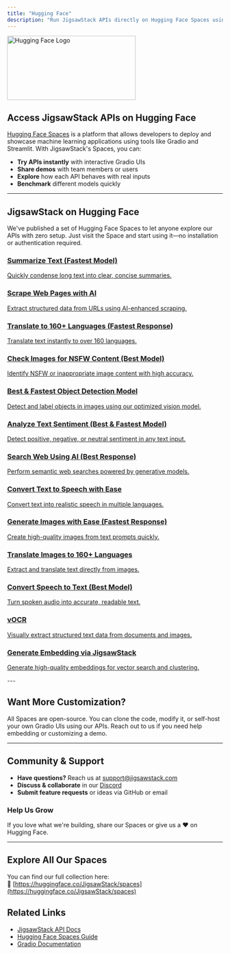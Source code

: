 ```yaml
---
title: "Hugging Face"
description: "Run JigsawStack APIs directly on Hugging Face Spaces using our ready-to-use Gradio interfaces"
---
```


<img 
  className="mx-auto" 
  src="/images/huggingface.png" 
  alt="Hugging Face Logo" 
  height="150" 
  width="300"
/>

## Access JigsawStack APIs on Hugging Face

[Hugging Face Spaces](https://huggingface.co/spaces) is a platform that allows developers to deploy and showcase machine learning applications using tools like Gradio and Streamlit. With JigsawStack's Spaces, you can:

- **Try APIs instantly** with interactive Gradio UIs
- **Share demos** with team members or users
- **Explore** how each API behaves with real inputs
- **Benchmark** different models quickly

---

## JigsawStack on Hugging Face

We've published a set of Hugging Face Spaces to let anyone explore our APIs with zero setup. Just visit the Space and start using it—no installation or authentication required.

<div className="grid grid-cols-1 md:grid-cols-2 gap-6 my-8">
  <a href="https://huggingface.co/spaces/JigsawStack/text-summarizer" className="border border-gray-200 rounded-lg shadow-sm hover:shadow-md transition-shadow p-6 block no-underline text-inherit">
    <h3 className="text-lg font-bold mb-2">Summarize Text (Fastest Model)</h3>
    <p className="mb-4">Quickly condense long text into clear, concise summaries.</p>
  </a>
  <a href="https://huggingface.co/spaces/JigsawStack/ai-scrape" className="border border-gray-200 rounded-lg shadow-sm hover:shadow-md transition-shadow p-6 block no-underline text-inherit">
    <h3 className="text-lg font-bold mb-2">Scrape Web Pages with AI</h3>
    <p className="mb-4">Extract structured data from URLs using AI-enhanced scraping.</p>
  </a>
  <a href="https://huggingface.co/spaces/JigsawStack/text-translate" className="border border-gray-200 rounded-lg shadow-sm hover:shadow-md transition-shadow p-6 block no-underline text-inherit">
    <h3 className="text-lg font-bold mb-2">Translate to 160+ Languages (Fastest Response)</h3>
    <p className="mb-4">Translate text instantly to over 160 languages.</p>
  </a>
  <a href="https://huggingface.co/spaces/JigsawStack/image-moderation" className="border border-gray-200 rounded-lg shadow-sm hover:shadow-md transition-shadow p-6 block no-underline text-inherit">
    <h3 className="text-lg font-bold mb-2">Check Images for NSFW Content (Best Model)</h3>
    <p className="mb-4">Identify NSFW or inappropriate image content with high accuracy.</p>
  </a>
  <a href="https://huggingface.co/spaces/JigsawStack/object-detection" className="border border-gray-200 rounded-lg shadow-sm hover:shadow-md transition-shadow p-6 block no-underline text-inherit">
    <h3 className="text-lg font-bold mb-2">Best & Fastest Object Detection Model</h3>
    <p className="mb-4">Detect and label objects in images using our optimized vision model.</p>
  </a>
  <a href="https://huggingface.co/spaces/JigsawStack/sentiment-analysis" className="border border-gray-200 rounded-lg shadow-sm hover:shadow-md transition-shadow p-6 block no-underline text-inherit">
    <h3 className="text-lg font-bold mb-2">Analyze Text Sentiment (Best & Fastest Model)</h3>
    <p className="mb-4">Detect positive, negative, or neutral sentiment in any text input.</p>
  </a>
  <a href="https://huggingface.co/spaces/JigsawStack/ai-search" className="border border-gray-200 rounded-lg shadow-sm hover:shadow-md transition-shadow p-6 block no-underline text-inherit">
    <h3 className="text-lg font-bold mb-2">Search Web Using AI (Best Response)</h3>
    <p className="mb-4">Perform semantic web searches powered by generative models.</p>
  </a>
  <a href="https://huggingface.co/spaces/JigsawStack/text-to-speech-transcription" className="border border-gray-200 rounded-lg shadow-sm hover:shadow-md transition-shadow p-6 block no-underline text-inherit">
    <h3 className="text-lg font-bold mb-2">Convert Text to Speech with Ease</h3>
    <p className="mb-4">Convert text into realistic speech in multiple languages.</p>
  </a>
  <a href="https://huggingface.co/spaces/JigsawStack/image-generation" className="border border-gray-200 rounded-lg shadow-sm hover:shadow-md transition-shadow p-6 block no-underline text-inherit">
    <h3 className="text-lg font-bold mb-2">Generate Images with Ease (Fastest Response)</h3>
    <p className="mb-4">Create high-quality images from text prompts quickly.</p>
  </a>
  <a href="https://huggingface.co/spaces/JigsawStack/image-translation" className="border border-gray-200 rounded-lg shadow-sm hover:shadow-md transition-shadow p-6 block no-underline text-inherit">
    <h3 className="text-lg font-bold mb-2">Translate Images to 160+ Languages</h3>
    <p className="mb-4">Extract and translate text directly from images.</p>
  </a>
  <a href="https://huggingface.co/spaces/JigsawStack/speech-to-text" className="border border-gray-200 rounded-lg shadow-sm hover:shadow-md transition-shadow p-6 block no-underline text-inherit">
    <h3 className="text-lg font-bold mb-2">Convert Speech to Text (Best Model)</h3>
    <p className="mb-4">Turn spoken audio into accurate, readable text.</p>
  </a>
  <a href="https://huggingface.co/spaces/JigsawStack/vOCR" className="border border-gray-200 rounded-lg shadow-sm hover:shadow-md transition-shadow p-6 block no-underline text-inherit">
    <h3 className="text-lg font-bold mb-2">vOCR</h3>
    <p className="mb-4">Visually extract structured text data from documents and images.</p>
  </a>
  <a href="https://huggingface.co/spaces/JigsawStack/embedding" className="border border-gray-200 rounded-lg shadow-sm hover:shadow-md transition-shadow p-6 block no-underline text-inherit">
    <h3 className="text-lg font-bold mb-2">Generate Embedding via JigsawStack</h3>
    <p className="mb-4">Generate high-quality embeddings for vector search and clustering.</p>
  </a>
</div>
---

## Want More Customization?

All Spaces are open-source. You can clone the code, modify it, or self-host your own Gradio UIs using our APIs. Reach out to us if you need help embedding or customizing a demo.

---

## Community & Support

- **Have questions?** Reach us at [support@jigsawstack.com](mailto:support@jigsawstack.com)
- **Discuss & collaborate** in our [Discord](https://jigsawstack.com/discord)
- **Submit feature requests** or ideas via GitHub or email

<div className="border border-gray-200 rounded-lg shadow-sm p-6 my-8">
  <h3 className="text-lg font-bold mb-2">Help Us Grow</h3>
  <p>If you love what we're building, share our Spaces or give us a ❤️ on Hugging Face.</p>
</div>

---

## Explore All Our Spaces

You can find our full collection here:  
🔗 [https://huggingface.co/JigsawStack/spaces](https://huggingface.co/JigsawStack/spaces)

## Related Links

- [JigsawStack API Docs](/docs/api-reference)
- [Hugging Face Spaces Guide](https://huggingface.co/docs/hub/spaces)
- [Gradio Documentation](https://www.gradio.app/)

